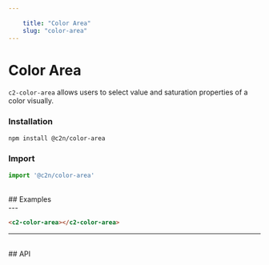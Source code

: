 ```yaml
---
    
    title: "Color Area"
    slug: "color-area"
---
```




# Color Area

`c2-color-area` allows users to select value and saturation properties of a color visually.

### Installation

```bash tag=CodeBlock
npm install @c2n/color-area
```

### Import

```typescript tag=CodeBlock
import '@c2n/color-area'
```

<br />
## Examples
<br />
---

```html tag=MdxCodeBlock,compack=true,component=c2-color-area
<c2-color-area></c2-color-area>
```

---

<br />
## API

<ApiTable componentTag="c2-color-area"></ApiTable>
